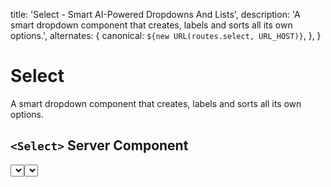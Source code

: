 
  title: 'Select - Smart AI-Powered Dropdowns And Lists',
  description:
    'A smart dropdown component that creates, labels and sorts all its own options.',
  alternates: {
    canonical: `${new URL(routes.select, URL_HOST)}`,
  },
}

# Select

A smart dropdown component that creates, labels and sorts all its own options.

## `<Select>` Server Component

<Example>
  <Select
    prompt="Selecting a time zone in GMT"
    context="The time zone for Sydney should be selected"
  />
</Example>
```tsx
<Select
  prompt="Selecting a time zone in GMT"
  context="The time zone for Sydney should be selected"
/>
```

## `useSelect` hook

`useSelect` is a utility hook that lets you generate options for custom dropdown components or any list type content.

<Example>
  <UseSelect />
</Example>

```tsx {6-10}
'use client'

import { useSelect } from '@trikinco/fullstack-components/client'

export default function Page() {
  const { isLoading, isError, data } = useSelect({
    prompt:
      'The nearest countries to Australia. Include a flag emoji in the label.',
    count: 10,
  })

  if (isLoading) {
    return 'Loading "The 10 nearest countries to Australia"'
  }

  if (isError) {
    return 'Could not load "The 10 nearest countries to Australia"'
  }

  return (
    <>
      <p className="font-bold mt-0">{data?.label}</p>
      <ul className="mb-0">
        {data?.content?.map((item) => (
          <li key={item.value}>{item.label}</li>
        ))}
      </ul>
    </>
  )
}
```

## Custom Server Component with `getSelect`

```tsx {4-8} title="Server Component"
import { getSelect } from '@trikinco/fullstack-components'

export default async function Page() {
  const { label, content } = await getSelect({
    prompt:
      'The nearest countries to Australia. Add a flag emoji in the label.',
    count: 10,
  })

  return (
    <>
      <p id="label" role="label">
        {label}
      </p>
      <div
        role="listbox"
        tabindex="0"
        id="dropdown"
        aria-labelledby="label"
        aria-activedescendant="dropdown-1"
        // ...other required attributes
      >
        {content?.map(({ label, value }) => (
          <div role="option" id={`dropdown-${value}`} key={value}>
            {label}
          </div>
        ))}
      </div>
    </>
  )
}
```

## Setup

Add `select: handleSelectRequest()` to the [API handler route](/docs/get-started/#setup).

```ts title="app/api/fsutils/[...fscomponents]/route.ts"
import {
  handleFSComponents,
  handleSelectRequest,
  type FSCOptions,
} from '@trikinco/fullstack-components'

const fscOptions: FSCOptions = {
  select: handleSelectRequest({
    openAiApiKey: process.env.OPENAI_API_KEY || '',
  }),
  // Additional options and handlers...
}

const fscHandler = handleFSComponents(fscOptions)

export { fscHandler as GET, fscHandler as POST }
```

## API Reference

### Types

<TypeInfoToText
  path="handlers/select/models.d.ts"
  name="SelectOptions"
  description="Select API handler route options."
/>

<TypeInfoToText
  path="handlers/select/models.d.ts"
  name="SelectRequestBody"
  description="Select request body."
/>

<TypeInfoToText
  path="handlers/select/models.d.ts"
  name="SelectResponse"
  description="Select response body."
/>

<TypeInfoToText
  path="chatGptService.d.ts"
  name="ChatGptCompletionResponse"
  description="The response body for `getSelect`."
/>

### Components

<TypeInfoToText
  path="components/Select.d.ts"
  name="SelectProps"
/>

<TypeInfoToText path="components/Select.d.ts" name="Select" >

```tsx
import { Select } from '@trikinco/fullstack-components'
```

</TypeInfoToText>

### Hooks

<TypeInfoToText
  path="handlers/select/useSelect.d.ts"
  name="useSelect"
>

```tsx
import { useSelect } from '@trikinco/fullstack-components/client'
```

</TypeInfoToText>

### Utilities

<TypeInfoToText
  path="handlers/select/selectClient.d.ts"
  name="getSelect"
>

```tsx
import { getSelect } from '@trikinco/fullstack-components'
```

</TypeInfoToText>

<TypeInfoToText
  path="handlers/select/fetchers.d.ts"
  name="fetchSelect"
>

```tsx
import { fetchSelect } from '@trikinco/fullstack-components/client'
```

</TypeInfoToText>

